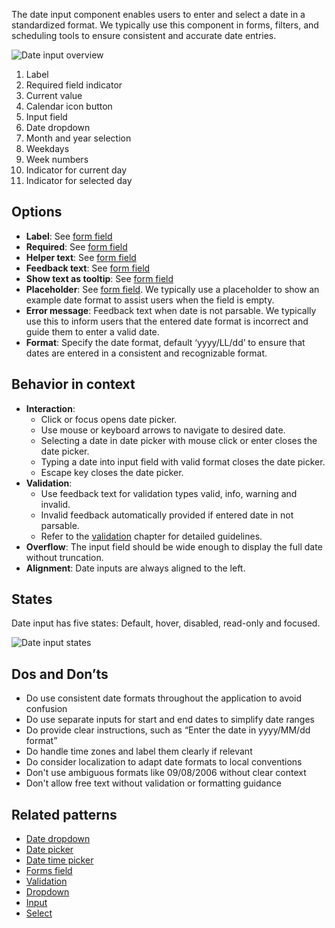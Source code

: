 The date input component enables users to enter and select a date in a standardized format. We typically use this component in forms, filters, and scheduling tools to ensure consistent and accurate date entries.

![Date input overview](https://www.figma.com/design/wEptRgAezDU1z80Cn3eZ0o/iX-Pattern-Illustrations?node-id=3629-6200&t=ADQCetGKOEH1WG2r-4)
1. Label
2. Required field indicator
3. Current value
4. Calendar icon button
5. Input field
6. Date dropdown
7. Month and year selection
8. Weekdays
9. Week numbers 
10. Indicator for current day
11. Indicator for selected day

## Options

- **Label**: See [form field](./forms/forms-field.md)
- **Required**: See [form field](./forms/forms-field.md)
- **Helper text**: See [form field](./forms/forms-field.md)
- **Feedback text**: See [form field](./forms/forms-field.md)
- **Show text as tooltip**: See [form field](./forms/forms-field.md)
- **Placeholder**: See [form field](./forms/forms-field.md). We typically use a placeholder to show an example date format to assist users when the field is empty.
- **Error message**: Feedback text when date is not parsable. We typically use this to inform users that the entered date format is incorrect and guide them to enter a valid date.
- **Format**: Specify the date format, default ‘yyyy/LL/dd’ to ensure that dates are entered in a consistent and recognizable format.

## Behavior in context

- **Interaction**:
  - Click or focus opens date picker.
  - Use mouse or keyboard arrows to navigate to desired date.
  - Selecting a date in date picker with mouse click or enter closes the date picker.
  - Typing a date into input field with valid format closes the date picker.
  - Escape key closes the date picker.
- **Validation**:
  - Use feedback text for validation types valid, info, warning and invalid.
  - Invalid feedback automatically provided if entered date in not parsable.
  - Refer to the [validation](./forms/forms-validation.md) chapter for detailed guidelines.
- **Overflow**: The input field should be wide enough to display the full date without truncation.
- **Alignment**: Date inputs are always aligned to the left.

## States

Date input has five states: Default, hover, disabled, read-only and focused.

![Date input states](https://www.figma.com/design/wEptRgAezDU1z80Cn3eZ0o/iX-Pattern-Illustrations?node-id=3989-2545&t=ADQCetGKOEH1WG2r-4)


## Dos and Don’ts

- Do use consistent date formats throughout the application to avoid confusion
- Do use separate inputs for start and end dates to simplify date ranges
- Do provide clear instructions, such as “Enter the date in yyyy/MM/dd format”
- Do handle time zones and label them clearly if relevant
- Do consider localization to adapt date formats to local conventions
- Don't use ambiguous formats like 09/08/2006 without clear context
- Don't allow free text without validation or formatting guidance

## Related patterns

- [Date dropdown](./date-dropdown.md)
- [Date picker](./date-picker.md)
- [Date time picker](./date-picker.md)
- [Forms field](./forms/forms-field.md)
- [Validation](./forms/forms-validation.md)
- [Dropdown](./dropdown.md)
- [Input](input.mdx)
- [Select](select.mdx)
